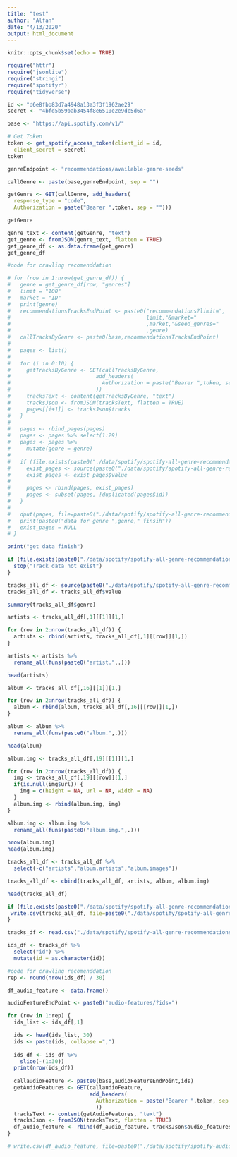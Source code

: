```yaml
---
title: "test"
author: "Alfan"
date: "4/13/2020"
output: html_document
---
```


```r
knitr::opts_chunk$set(echo = TRUE)
```

```r
require("httr")
require("jsonlite")
require("stringi")
require("spotifyr")
require("tidyverse")
```


```r
id <- "d6e8fbb83d7a4948a13a3f3f1962ae29"
secret <- "4bfd5b59bab3454f8e6510e2e9dc5d6a"

base <- "https://api.spotify.com/v1/"
```


```r
# Get Token 
token <- get_spotify_access_token(client_id = id,
  client_secret = secret)
token
```


```r
genreEndpoint <- "recommendations/available-genre-seeds"

callGenre <- paste(base,genreEndpoint, sep = "")
```


```r
getGenre <- GET(callGenre, add_headers(
  response_type = "code",
  Authorization = paste("Bearer ",token, sep = "")))

getGenre
```

```r
genre_text <- content(getGenre, "text")
get_genre <- fromJSON(genre_text, flatten = TRUE)
get_genre_df <- as.data.frame(get_genre)
get_genre_df
```

```r

#code for crawling recomenddation

# for (row in 1:nrow(get_genre_df)) {
#   genre = get_genre_df[row, "genres"]
#   limit = "100"
#   market = "ID"
#   print(genre)
#   recommendationsTracksEndPoint <- paste0("recommendations?limit=",
#                                           limit,"&market="
#                                           ,market,"&seed_genres="
#                                           ,genre)
#   callTracksByGenre <- paste0(base,recommendationsTracksEndPoint)
#   
#   pages <- list()
#   
#   for (i in 0:10) {
#     getTracksByGenre <- GET(callTracksByGenre,
#                           add_headers(
#                             Authorization = paste("Bearer ",token, sep = "")
#                           ))
#     tracksText <- content(getTracksByGenre, "text")
#     tracksJson <- fromJSON(tracksText, flatten = TRUE)
#     pages[[i+1]] <- tracksJson$tracks
#   }
#   
#   pages <- rbind_pages(pages)
#   pages <- pages %>% select(1:29)
#   pages <- pages %>% 
#     mutate(genre = genre)
#   
#   if (file.exists(paste0("./data/spotify/spotify-all-genre-recommendations.txt")) == TRUE) {
#     exist_pages <- source(paste0("./data/spotify/spotify-all-genre-recommendations.txt"))
#     exist_pages <- exist_pages$value
# 
#     pages <- rbind(pages, exist_pages)
#     pages <- subset(pages, !duplicated(pages$id))
#   }
# 
#   dput(pages, file=paste0("./data/spotify/spotify-all-genre-recommendations.txt"))
#   print(paste0("data for genre ",genre," finsih"))
#   exist_pages = NULL
# }

print("get data finish")

```



```r
if (file.exists(paste0("./data/spotify/spotify-all-genre-recommendations.txt")) == FALSE) {
  stop("Track data not exist")
}

tracks_all_df <- source(paste0("./data/spotify/spotify-all-genre-recommendations.txt"))
tracks_all_df <- tracks_all_df$value
```

```r
summary(tracks_all_df$genre)
```


```r
artists <- tracks_all_df[,1][[1]][1,]

for (row in 2:nrow(tracks_all_df)) {
  artists <- rbind(artists, tracks_all_df[,1][[row]][1,])
}

artists <- artists %>% 
  rename_all(funs(paste0("artist.",.)))

head(artists)
```

```r
album <- tracks_all_df[,16][[1]][1,]

for (row in 2:nrow(tracks_all_df)) {
  album <- rbind(album, tracks_all_df[,16][[row]][1,])
}

album <- album %>% 
  rename_all(funs(paste0("album.",.)))

head(album)
```




```r
album.img <- tracks_all_df[,19][[1]][1,]

for (row in 2:nrow(tracks_all_df)) {
  img <- tracks_all_df[,19][[row]][1,]
  if(is.null(img$url)) {
    img = c(height = NA, url = NA, width = NA)
  }
  album.img <- rbind(album.img, img)
}

album.img <- album.img %>% 
  rename_all(funs(paste0("album.img.",.)))

nrow(album.img)
head(album.img)
```


```r
tracks_all_df <- tracks_all_df %>% 
  select(-c("artists","album.artists","album.images"))

tracks_all_df <- cbind(tracks_all_df, artists, album, album.img)

head(tracks_all_df)
```

```r

if (file.exists(paste0("./data/spotify/spotify-all-genre-recommendations-list.csv")) == FALSE) {
 write.csv(tracks_all_df, file=paste0("./data/spotify/spotify-all-genre-recommendations-list.csv"), row.names = F) 
}

tracks_df <- read.csv("./data/spotify/spotify-all-genre-recommendations-list.csv")
```


```r
ids_df <- tracks_df %>% 
  select("id") %>% 
  mutate(id = as.character(id))

#code for crawling recomenddation
rep <- round(nrow(ids_df) / 30)

df_audio_feature <- data.frame()

audioFeatureEndPoint <- paste0("audio-features/?ids=")

for (row in 1:rep) {
  ids_list <- ids_df[,1]

  ids <- head(ids_list, 30)
  ids <- paste(ids, collapse =",")
  
  ids_df <- ids_df %>%
    slice(-(1:30))
  print(nrow(ids_df))
  
  callaudioFeature <- paste0(base,audioFeatureEndPoint,ids)
  getAudioFeatures <- GET(callaudioFeature,
                          add_headers(
                            Authorization = paste("Bearer ",token, sep = "")
                            ))
  tracksText <- content(getAudioFeatures, "text")
  tracksJson <- fromJSON(tracksText, flatten = TRUE)
  df_audio_feature <- rbind(df_audio_feature, tracksJson$audio_features)
}
```

```r
# write.csv(df_audio_feature, file=paste0("./data/spotify/spotify-audiofeature-list.csv"), row.names = F)
```

